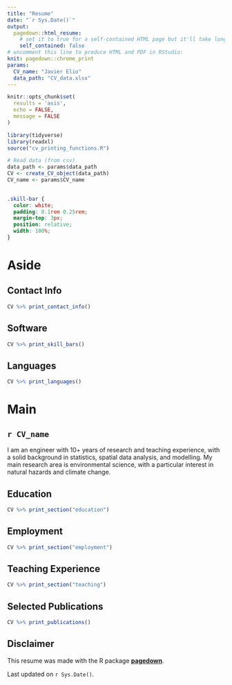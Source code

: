 ```yaml
---
title: "Resume"
date: "`r Sys.Date()`"
output:
  pagedown::html_resume:
    # set it to true for a self-contained HTML page but it'll take longer to render
    self_contained: false
# uncomment this line to produce HTML and PDF in RStudio:
knit: pagedown::chrome_print
params:
  CV_name: "Javier Elio"
  data_path: "CV_data.xlsx"
---
```


```r
knitr::opts_chunk$set(
  results = 'asis', 
  echo = FALSE,
  message = FALSE
)

library(tidyverse)
library(readxl)
source("cv_printing_functions.R")

# Read data (from csv)
data_path <- params$data_path
CV <- create_CV_object(data_path)
CV_name <- params$CV_name
  
```

```css

.skill-bar {
  color: white;
  padding: 0.1rem 0.25rem;
  margin-top: 3px;
  position: relative;
  width: 100%;
}

```

Aside
================================================================================

Contact Info {#contact}
--------------------------------------------------------------------------------

```r

CV %>% print_contact_info()

```

Software {#software}
--------------------------------------------------------------------------------

```r

CV %>% print_skill_bars()

```

Languages {#languages}
--------------------------------------------------------------------------------

```r

CV %>% print_languages()

```

Main
================================================================================

`r CV_name` {#title}
--------------------------------------------------------------------------------

I am an engineer with 10+ years of research and teaching experience, with a solid background in statistics, spatial data analysis, and modelling. My main research area is environmental science, with a particular interest in natural hazards and climate change.


Education {data-icon=graduation-cap data-concise=true}
--------------------------------------------------------------------------------

```r

CV %>% print_section("education")

```

Employment {data-icon=suitcase}
--------------------------------------------------------------------------------

```r

CV %>% print_section("employment")

```

Teaching Experience {data-icon=chalkboard-teacher}
--------------------------------------------------------------------------------

```r

CV %>% print_section("teaching")

```


Selected Publications {data-icon=file}
--------------------------------------------------------------------------------

```r

CV %>% print_publications()

```

Disclaimer {#disclaimer style="width: var(--sidebar-width); padding-left: var(--sidebar-horizontal-padding);"}
--------------------------------------------------------------------------------

This resume was made with the R package [**pagedown**](https://github.com/rstudio/pagedown).

Last updated on `r Sys.Date()`.
